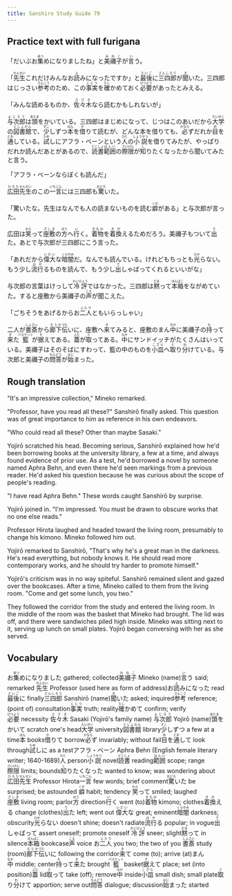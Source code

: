 ```yaml
---
title: Sanshiro Study Guide 79
---
```


## Practice text with full furigana

<p>
「だいぶお<ruby><rb>集</rb><rt>あつ</rt></ruby>めになりましたね」と<ruby><rb>美禰子</rb><rt>みねこ</rt></ruby>が<ruby><rb>言</rb><rt>い</rt></ruby>う。
</p>

<p>
「<ruby><rb>先生</rb><rt>せんせい</rt></ruby>これだけみんなお<ruby><rb>読</rb><rt>よ</rt></ruby>みになったですか」と<ruby><rb>最後</rb><rt>さいご</rt></ruby>に<ruby><rb>三四郎</rb><rt>さんしろう</rt></ruby>が<ruby><rb>聞</rb><rt>き</rt></ruby>いた。三四郎はじっさい<ruby><rb>参考</rb><rt>さんこう</rt></ruby>のため、この<ruby><rb>事実</rb><rt>じじつ</rt></ruby>を<ruby><rb>確</rb><rt>たし</rt></ruby>かめておく<ruby><rb>必要</rb><rt>ひつよう</rt></ruby>があったとみえる。
</p>

<p>
「みんな読めるものか、<ruby><rb>佐々木</rb><rt>ささき</rt></ruby>なら読むかもしれないが」
</p>

<p>
<ruby><rb>与次郎</rb><rt>よじろう</rt></ruby>は<ruby><rb>頭</rb><rt>あたま</rt></ruby>をかいている。三四郎はまじめになって、じつはこのあいだから<ruby><rb>大学</rb><rt>だいがく</rt></ruby>の<ruby><rb>図書館</rb><rt>としょかん</rt></ruby>で、<ruby><rb>少</rb><rt>すこ</rt></ruby>しずつ<ruby><rb>本</rb><rt>ほん</rt></ruby>を<ruby><rb>借</rb><rt>か</rt></ruby>りて読むが、どんな本を借りても、<ruby><rb>必</rb><rt>かなら</rt></ruby>ずだれか<ruby><rb>目</rb><rt>め</rt></ruby>を<ruby><rb>通</rb><rt>とお</rt></ruby>している。<ruby><rb>試</rb><rt>ため</rt></ruby>しにアフラ・ベーンという<ruby><rb>人</rb><rt>ひと</rt></ruby>の<ruby><rb>小説</rb><rt>しょうせつ</rt></ruby>を借りてみたが、やっぱりだれか読んだあとがあるので、<ruby><rb>読書</rb><rt>どくしょ</rt></ruby><ruby><rb>範囲</rb><rt>はんい</rt></ruby>の<ruby><rb>際限</rb><rt>さいげん</rt></ruby>が<ruby><rb>知</rb><rt>し</rt></ruby>りたくなったから聞いてみたと言う。
</p>

「アフラ・ベーンならぼくも読んだ」

<p>
<ruby><rb>広田</rb><rt>ひろた</rt></ruby><ruby><rb>先生</rb><rt>せんせい</rt></ruby>のこの<ruby><rb>一言</rb><rt>いちごん</rt></ruby>には三四郎も<ruby><rb>驚</rb><rt>おどろ</rt></ruby>いた。
</p>

<p>
「驚いたな。先生はなんでも人の読まないものを読む<ruby><rb>癖</rb><rt>くせ</rt></ruby>がある」と与次郎が言った。
</p>

<p>
広田は<ruby><rb>笑</rb><rt>わら</rt></ruby>って<ruby><rb>座敷</rb><rt>ざしき</rt></ruby>の<ruby><rb>方</rb><rt>ほう</rt></ruby>へ<ruby><rb>行</rb><rt>い</rt></ruby>く。<ruby><rb>着物</rb><rt>きもの</rt></ruby>を<ruby><rb>着換</rb><rt>きが</rt></ruby>えるためだろう。美禰子もついて<ruby><rb>出</rb><rt>で</rt></ruby>た。あとで与次郎が三四郎にこう言った。
</p>

<p>
「あれだから<ruby><rb>偉大</rb><rt>いだい</rt></ruby>な<ruby><rb>暗闇</rb><rt>くらやみ</rt></ruby>だ。なんでも読んでいる。けれどもちっとも<ruby><rb>光</rb><rt>ひか</rt></ruby>らない。もう少し<ruby><rb>流行</rb><rt>はや</rt></ruby>るものを読んで、もう少し<ruby><rb>出</rb><rt>で</rt></ruby>しゃばってくれるといいがな」
</p>

<p>
与次郎の言葉はけっして<ruby><rb>冷評</rb><rt>れいひょう</rt></ruby>ではなかった。三四郎は<ruby><rb>黙</rb><rt>だま</rt></ruby>って<ruby><rb>本箱</rb><rt>ほんばこ</rt></ruby>をながめていた。すると座敷から美禰子の<ruby><rb>声</rb><rt>こえ</rt></ruby>が聞こえた。
</p>

<p>
「ごちそうをあげるからお<ruby><rb>二人</rb><rt>ふたり</rt></ruby>ともいらっしゃい」
</p>

<p>
二人が<ruby><rb>書斎</rb><rt>しょさい</rt></ruby>から<ruby><rb>廊下</rb><rt>ろうか</rt></ruby><ruby><rb>伝</rb><rt>づた</rt></ruby>いに、座敷へ<ruby><rb>来</rb><rt>き</rt></ruby>てみると、座敷のまん<ruby><rb>中</rb><rt>なか</rt></ruby>に美禰子の<ruby><rb>持</rb><rt>も</rt></ruby>って<ruby><rb>来</rb><rt>き</rt></ruby>た<ruby><rb>籃</rb><rt>バスケット</rt></ruby>が<ruby><rb>据</rb><rt>す</rt></ruby>えてある。<ruby><rb>蓋</rb><rt>ふた</rt></ruby>が<ruby><rb>取</rb><rt>と</rt></ruby>ってある。<ruby><rb>中</rb><rt>なか</rt></ruby>にサンドイッチがたくさんはいっている。美禰子はそのそばにすわって、籃の中のものを<ruby><rb>小皿</rb><rt>こざら</rt></ruby>へ<ruby><rb>取</rb><rt>と</rt></ruby>り<ruby><rb>分</rb><rt>わ</rt></ruby>けている。与次郎と美禰子の<ruby><rb>問答</rb><rt>もんどう</rt></ruby>が<ruby><rb>始</rb><rt>はじ</rt></ruby>まった。
</p>


## Rough translation

"It's an impressive collection," Mineko remarked.

"Professor, have you read all these?" Sanshirō finally asked. This question was of great importance to him as reference in his own endeavors.

"Who could read all these? Other than maybe Sasaki."

Yojirō scratched his head. Becoming serious, Sanshirō explained how he'd been borrowing books at the university library, a few at a time, and always found evidence of prior use. As a test, he'd borrowed a novel by someone named Aphra Behn, and even there he'd seen markings from a previous reader. He'd asked his question because he was curious about the scope of people's reading.

"I have read Aphra Behn." These words caught Sanshirō by surprise.

Yojirō joined in. "I'm impressed. You must be drawn to obscure works that no one else reads."

Professor Hirota laughed and headed toward the living room, presumably to change his kimono. Mineko followed him out.

Yojirō remarked to Sanshirō, "That's why he's a great man in the darkness. He's read everything, but nobody knows it. He should read more contemporary works, and he should try harder to promote himself."

Yojirō's criticism was in no way spiteful. Sanshirō remained silent and gazed over the bookcases. After a time, Mineko called to them from the living room. "Come and get some lunch, you two."

They followed the corridor from the study and entered the living room. In the middle of the room was the basket that Mineko had brought. The lid was off, and there were sandwiches piled high inside. Mineko was sitting next to it, serving up lunch on small plates. Yojirō began conversing with her as she served.              


## Vocabulary

<p>
<span class="vocabstudy">お<ruby><rb>集</rb><rt>あつ</rt></ruby>めになりました&nbsp;gathered; collected</span><span class="vocabstudy"><ruby><rb>美禰子</rb><rt>みねこ</rt></ruby>&nbsp;Mineko (name)</span><span class="vocabstudy"><ruby><rb>言</rb><rt>い</rt></ruby>う&nbsp;said; remarked</span>
<span class="vocabstudy"><ruby><rb>先生</rb><rt>せんせい</rt></ruby>&nbsp;Professor (used here as form of address)</span><span class="vocabstudy">お<ruby><rb>読</rb><rt>よ</rt></ruby>みになった&nbsp;read</span><span class="vocabstudy"><ruby><rb>最後</rb><rt>さいご</rt></ruby>に&nbsp;finally</span><span class="vocabstudy"><ruby><rb>三四郎</rb><rt>さんしろう</rt></ruby>&nbsp;Sanshirō (name)</span><span class="vocabstudy"><ruby><rb>聞</rb><rt>き</rt></ruby>いた&nbsp;asked; inquired</span><span class="vocabstudy"><ruby><rb>参考</rb><rt>さんこう</rt></ruby>&nbsp;reference; (point of) consultation</span><span class="vocabstudy"><ruby><rb>事実</rb><rt>じじつ</rt></ruby>&nbsp;truth; reality</span><span class="vocabstudy"><ruby><rb>確</rb><rt>たし</rt></ruby>かめて&nbsp;confirm; verify</span><span class="vocabstudy"><ruby><rb>必要</rb><rt>ひつよう</rt></ruby>&nbsp;necessity</span>
<span class="vocabstudy"><ruby><rb>佐々木</rb><rt>ささき</rt></ruby>&nbsp;Sasaki (Yojirō's family name)</span>
<span class="vocabstudy"><ruby><rb>与次郎</rb><rt>よじろう</rt></ruby>&nbsp;Yojirō (name)</span><span class="vocabstudy"><ruby><rb>頭</rb><rt>あたま</rt></ruby>をかいて&nbsp;scratch one's head</span><span class="vocabstudy"><ruby><rb>大学</rb><rt>だいがく</rt></ruby>&nbsp;university</span><span class="vocabstudy"><ruby><rb>図書館</rb><rt>としょかん</rt></ruby>&nbsp;library</span><span class="vocabstudy"><ruby><rb>少</rb><rt>すこ</rt></ruby>しずつ&nbsp;a few at a time</span><span class="vocabstudy"><ruby><rb>本</rb><rt>ほん</rt></ruby>&nbsp;books</span><span class="vocabstudy"><ruby><rb>借</rb><rt>か</rt></ruby>りて&nbsp;borrow</span><span class="vocabstudy"><ruby><rb>必</rb><rt>かなら</rt></ruby>ず&nbsp;invariably; without fail</span><span class="vocabstudy"><ruby><rb>目</rb><rt>め</rt></ruby>を<ruby><rb>通</rb><rt>とお</rt></ruby>して&nbsp;look through</span><span class="vocabstudy"><ruby><rb>試</rb><rt>ため</rt></ruby>しに&nbsp;as a test</span><span class="vocabstudy">アフラ・ベーン&nbsp;Aphra Behn (English female literary writer; 1640-1689)</span><span class="vocabstudy"><ruby><rb>人</rb><rt>ひと</rt></ruby>&nbsp;person</span><span class="vocabstudy"><ruby><rb>小説</rb><rt>しょうせつ</rt></ruby>&nbsp;novel</span><span class="vocabstudy"><ruby><rb>読書</rb><rt>どくしょ</rt></ruby>&nbsp;reading</span><span class="vocabstudy"><ruby><rb>範囲</rb><rt>はんい</rt></ruby>&nbsp;scope; range</span><span class="vocabstudy"><ruby><rb>際限</rb><rt>さいげん</rt></ruby>&nbsp;limits; bounds</span><span class="vocabstudy"><ruby><rb>知</rb><rt>し</rt></ruby>りたくなった&nbsp;wanted to know; was wondering about</span>
<span class="vocabstudy"><ruby><rb>広田</rb><rt>ひろた</rt></ruby><ruby><rb>先生</rb><rt>せんせい</rt></ruby>&nbsp;Professor Hirota</span><span class="vocabstudy"><ruby><rb>一言</rb><rt>いちごん</rt></ruby>&nbsp;few words; brief comment</span><span class="vocabstudy"><ruby><rb>驚</rb><rt>おどろ</rt></ruby>いた&nbsp;be surprised; be astounded</span>
<span class="vocabstudy"><ruby><rb>癖</rb><rt>くせ</rt></ruby>&nbsp;habit; tendency</span>
<span class="vocabstudy"><ruby><rb>笑</rb><rt>わら</rt></ruby>って&nbsp;smiled; laughed</span><span class="vocabstudy"><ruby><rb>座敷</rb><rt>ざしき</rt></ruby>&nbsp;living room; parlor</span><span class="vocabstudy"><ruby><rb>方</rb><rt>ほう</rt></ruby>&nbsp;direction</span><span class="vocabstudy"><ruby><rb>行</rb><rt>い</rt></ruby>く&nbsp;went (to)</span><span class="vocabstudy"><ruby><rb>着物</rb><rt>きもの</rt></ruby>&nbsp;kimono; clothes</span><span class="vocabstudy"><ruby><rb>着換</rb><rt>きが</rt></ruby>える&nbsp;change (clothes)</span><span class="vocabstudy"><ruby><rb>出</rb><rt>で</rt></ruby>た&nbsp;left; went out</span>
<span class="vocabstudy"><ruby><rb>偉大</rb><rt>いだい</rt></ruby>な&nbsp;great; eminent</span><span class="vocabstudy"><ruby><rb>暗闇</rb><rt>くらやみ</rt></ruby>&nbsp;darkness; obscurity</span><span class="vocabstudy"><ruby><rb>光</rb><rt>ひか</rt></ruby>らない&nbsp;doesn't shine; doesn't radiate</span><span class="vocabstudy"><ruby><rb>流行</rb><rt>はや</rt></ruby>る&nbsp;popular; in vogue</span><span class="vocabstudy"><ruby><rb>出</rb><rt>で</rt></ruby>しゃばって&nbsp;assert oneself; promote oneself</span>
<span class="vocabstudy"><ruby><rb>冷評</rb><rt>れいひょう</rt></ruby>&nbsp;sneer; slight</span><span class="vocabstudy"><ruby><rb>黙</rb><rt>だま</rt></ruby>って&nbsp;in silence</span><span class="vocabstudy"><ruby><rb>本箱</rb><rt>ほんばこ</rt></ruby>&nbsp;bookcase</span><span class="vocabstudy"><ruby><rb>声</rb><rt>こえ</rt></ruby>&nbsp;voice</span>
<span class="vocabstudy">お<ruby><rb>二人</rb><rt>ふたり</rt></ruby>&nbsp;you two; the two of you</span>
<span class="vocabstudy"><ruby><rb>書斎</rb><rt>しょさい</rt></ruby>&nbsp;study (room)</span><span class="vocabstudy"><ruby><rb>廊下</rb><rt>ろうか</rt></ruby><ruby><rb>伝</rb><rt>づた</rt></ruby>いに&nbsp;following the corridor</span><span class="vocabstudy"><ruby><rb>来</rb><rt>き</rt></ruby>て&nbsp;come (to); arrive (at)</span><span class="vocabstudy">まん<ruby><rb>中</rb><rt>なか</rt></ruby>&nbsp;middle; center</span><span class="vocabstudy"><ruby><rb>持</rb><rt>も</rt></ruby>って<ruby><rb>来</rb><rt>き</rt></ruby>た&nbsp;brought</span><span class="vocabstudy"><ruby><rb>籃</rb><rt>バスケット</rt></ruby>&nbsp;basket</span><span class="vocabstudy"><ruby><rb>据</rb><rt>す</rt></ruby>えて&nbsp;place; set (into position)</span><span class="vocabstudy"><ruby><rb>蓋</rb><rt>ふた</rt></ruby>&nbsp;lid</span><span class="vocabstudy"><ruby><rb>取</rb><rt>と</rt></ruby>って&nbsp;take (off); remove</span><span class="vocabstudy"><ruby><rb>中</rb><rt>なか</rt></ruby>&nbsp;inside</span><span class="vocabstudy"><ruby><rb>小皿</rb><rt>こざら</rt></ruby>&nbsp;small dish; small plate</span><span class="vocabstudy"><ruby><rb>取</rb><rt>と</rt></ruby>り<ruby><rb>分</rb><rt>わ</rt></ruby>けて&nbsp;apportion; serve out</span><span class="vocabstudy"><ruby><rb>問答</rb><rt>もんどう</rt></ruby>&nbsp;dialogue; discussion</span><span class="vocabstudy"><ruby><rb>始</rb><rt>はじ</rt></ruby>まった&nbsp;started</span>
</p>
